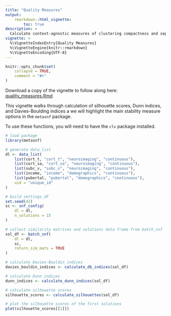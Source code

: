 ```yaml
---
title: "Quality Measures"
output:
    rmarkdown::html_vignette:
        toc: true
description: >
  Calculate context-agnostic measures of clustering compactness and separation.
vignette: >
  %\VignetteIndexEntry{Quality Measures}
  %\VignetteEngine{knitr::rmarkdown}
  %\VignetteEncoding{UTF-8}
---
```


<style>
div.aside { background-color:#fff2e6; }
</style>

```r
knitr::opts_chunk$set(
    collapse = TRUE,
    comment = "#>"
)
```

Download a copy of the vignette to follow along here: [quality_measures.Rmd](https://raw.githubusercontent.com/BRANCHlab/metasnf/main/vignettes/quality_measures.Rmd)

This vignette walks through calculation of silhouette scores, Dunn indices, and Davies-Boulding indices a we will highlight the main stability measure options in the `metasnf` package.

To use these functions, you will need to have the `clv` package installed.

```r
# load package
library(metasnf)

# generate data_list
dl <- data_list(
    list(cort_t, "cort_t", "neuroimaging", "continuous"),
    list(cort_sa, "cort_sa", "neuroimaging", "continuous"),
    list(subc_v, "subc_v", "neuroimaging", "continuous"),
    list(income, "income", "demographics", "continuous"),
    list(pubertal, "pubertal", "demographics", "continuous"),
    uid = "unique_id"
)

# build settings_df
set.seed(42)
sc <- snf_config(
    dl = dl,
    n_solutions = 15
)

# collect similarity matrices and solutions data frame from batch_snf
sol_df <- batch_snf(
    dl = dl,
    sc,
    return_sim_mats = TRUE
)

# calculate Davies-Bouldin indices
davies_bouldin_indices <- calculate_db_indices(sol_df)

# calculate Dunn indices
dunn_indices <- calculate_dunn_indices(sol_df)

# calculate silhouette scores
silhouette_scores <- calculate_silhouettes(sol_df)

# plot the silhouette scores of the first solutions
plot(silhouette_scores[[1]])
```
